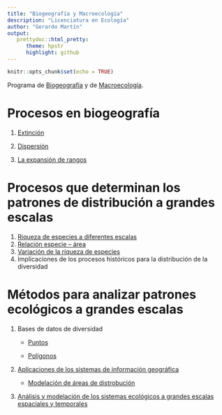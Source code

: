 ```yaml
---
title: "Biogeografía y Macroecología"
description: "Licenciatura en Ecología"
author: "Gerardo Martín"
output:
   prettydoc::html_pretty:
      theme: hpstr
      highlight: github
---
```


```r
knitr::opts_chunk$set(echo = TRUE)
```

Programa de [Biogeografía](Biogeografia.pdf) y de [Macroecología](Macroecologia.pdf).

# Procesos en biogeografía

1. [Extinción](Extincion.pdf)

2. [Dispersión](Dispersion.pdf)

3. [La expansión de rangos](Expansion.pdf)

# Procesos que determinan los patrones de distribución a grandes escalas

1. [Riqueza de especies a diferentes escalas](Riqueza-escalas.pdf)
2. [Relación especie – área](Spp-area.pdf)
3. [Variación de la riqueza de especies](Variacion-lat-lon-riqueza.pdf)
4. Implicaciones de los procesos históricos para la distribución de la diversidad

# Métodos para analizar patrones ecológicos a grandes escalas

1. Bases de datos de diversidad

    - [Puntos](Datos-diversidad-puntos.html)
    
    - [Polígonos](Datos-diversidad-poligonos.html)
    
2. [Aplicaciones de los sistemas de información geográfica](Aplicaciones-SIG.html)

    - [Modelación de áreas de distrobución](Tutorial-aplicaciones/Tutorial-SDM.R)

3. [Análisis y modelación de los sistemas ecológicos a grandes escalas espaciales y temporales](Analisis-modelacion-macro.html)
